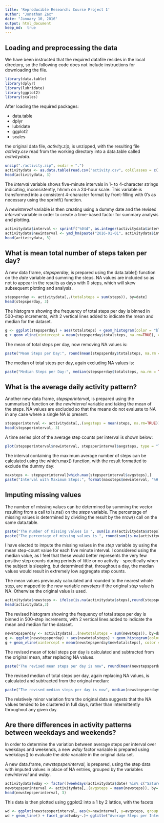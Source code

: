 ```yaml
---
title: 'Reproducible Research: Course Project 1'
author: "Jonathan Zax"
date: "January 10, 2016"
output: html_document
keep_md:  true
---
```


## Loading and preprocessing the data  
We have been instructed that the required datafile resides in the local directory, so the following code does not include instructions for downloading the file.

```r
library(data.table)
library(dplyr)
library(lubridate)
library(ggplot2)
library(scales)
```

After loading the required packages:  

- data.table  
- dplyr  
- lubridate  
- ggplot2 
- scales  

the original data file, *activity.zip*, is unzipped, with the resulting file *activity.csv* read from the working directory into a data.table called *activitydata*.  

```r
unzip("./activity.zip", exdir = ".")
activitydata <- as.data.table(read.csv("activity.csv", colClasses = c('integer', 'Date', 'character')))
head(activitydata, 3)
```

The *interval* variable shows five-minute intervals in 1- to 4-character strings indicating, inconsistently, hhmm on a 24-hour scale.  This variable is transformed into a consistent 4-character format by front-filling with 0's as necessary using the sprintf() function.  

A *newinterval* variable is then creating using a dummy date and the revised *interval* variable in order to create a time-based factor for summary analysis and plotting.  

```r
activitydata$interval <- sprintf("%04d", as.integer(activitydata$interval))
activitydata$newinterval <- ymd_hm(paste("2016-01-01", activitydata$interval))
head(activitydata, 3)
```

## What is mean total number of steps taken per day?  
A new data frame, *stepsperday*, is prepared using the data.table() function on the *date* variable and summing the steps.  NA values are included so as not to appear in the results as days with 0 steps, which will skew subsequent plotting and analysis.  

```r
stepsperday <- activitydata[,.(totalsteps = sum(steps)), by=date]
head(stepsperday, 3)
```

The histogram showing the frequency of total steps per day is binned in 500-step increments, with 2 vertical lines added to indicate the mean and median for the dataset.

```r
g <- ggplot(stepsperday) + aes(totalsteps) + geom_histogram(color = "black", fill = "white", binwidth = 500)+ labs(title = "Frequency of Daily Total Steps", x = "Total Steps per Day",  y = "# of Days")
g + geom_vline(xintercept = mean(stepsperday$totalsteps, na.rm=TRUE), color = "red") + geom_vline(xintercept = median(stepsperday$totalsteps, na.rm=TRUE), color = "blue")
```

The mean of total steps per day, now removing NA values is:  
```r
paste("Mean Steps per Day:", round(mean(stepsperday$totalsteps, na.rm = TRUE), digits = 2))
```

The median of total steps per day, again excluding NA values is:  
```r
paste("Median Steps per Day:", median(stepsperday$totalsteps, na.rm = TRUE))
```

## What is the average daily activity pattern?
Another new data frame, *stepsperinterval*, is prepared using the summarise() function on the *newinterval* variable and taking the mean of the steps.  NA values are excluded so that the means do not evaluate to NA in any case where a single NA is present.  

```r
stepsperinterval <- activitydata[,.(avgsteps = mean(steps, na.rm=TRUE)), by=newinterval]
head(stepsperinterval, 3)
```

A time series plot of the average step counts per interval is shown below:  

```r
plot(stepsperinterval$newinterval, stepsperinterval$avgsteps, type = "l", xlab = "Time of Day", ylab = "Average Steps", main = "Time Series of Average Steps per Interval")
```

The interval containing the maximum average number of steps can be calculated using the which.max() function, with the result formatted to exclude the dummy day:  

```r
maxsteps <- stepsperinterval[which.max(stepsperinterval$avgsteps),]
paste("Interval with Maximum Steps:", format(maxsteps$newinterval, '%H:%M'))
```

## Imputing missing values
The number of missing values can be determined by summing the vector resulting from a call to is.na() on the *steps* variable.  The percentage of missing values is determined by dividing the result by the nrow() call on the same data.table.  

```r
paste("The number of missing values is ", sum(is.na(activitydata$steps)), sep = "")
paste("The percentage of missing values is ", round(sum(is.na(activitydata$steps))/nrow(activitydata)*100, digits = 2),"%", sep = "")
```

I have elected to impute the missing values in the *step* variable by using the mean step-count value for each five minute interval.  I considered using the median value, as I feel that these would better represents the very few positive step counts during periods of little or no activity - specifically when the subject is sleeping, but determined that, throughout a day, the median values would result in extremely low aggregate step counts.  

The mean values previously calculated and rounded to the nearest whole step, are mapped to the new variable *newsteps* if the original *step* value is NA. Otherwise the original value is used.  
```r
activitydata$newsteps <- ifelse(is.na(activitydata$steps),round(stepsperinterval$avgsteps, digits = 0),activitydata$steps)
head(activitydata,3)
```
  
The revised histogram showing the frequency of total steps per day is binned in 500-step increments, with 2 vertical lines added to indicate the mean and median for the dataset.  
```r
newstepsperday <- activitydata[,.(newtotalsteps = sum(newsteps)), by=date]
g <- ggplot(newstepsperday) + aes(newtotalsteps) + geom_histogram(color = "black", fill = "white", binwidth = 500)+ labs(title = "Revised Frequency of Daily Total Steps", x = "Total Steps per Day",  y = "# of Days")
g + geom_vline(xintercept = mean(newstepsperday$newtotalsteps), color = "red") + geom_vline(xintercept = median(newstepsperday$newtotalsteps), color = "blue")
```
  
  
The revised mean of total steps per day is calculated and subtracted from the original mean, after replacing NA values.  
```r
paste("The revised mean steps per day is now", round(mean(newstepsperday$newtotalsteps), digits = 2), "or a difference of", round(mean(stepsperday$totalsteps, na.rm=TRUE) -mean(newstepsperday$newtotalsteps), digits = 2), "from the original mean.")
```
  
  
The revised median of total steps per day, again replacing NA values, is calculated and subtracted from the original median:  
```r
paste("The revised median steps per day is now", median(newstepsperday$newtotalsteps), "or a difference of", median(stepsperday$totalsteps, na.rm=TRUE) - median(newstepsperday$newtotalsteps), "from the original median.")
```
  
The relatively minor variation from the original data suggests that the NA values tended to be clustered in full days, rather than intermittently throughout any given day.  
  
## Are there differences in activity patterns between weekdays and weekends?  
In order to determine the variation between average steps per interval over weekdays and weekends, a new *wday* factor variable is prepared using weekdays() to evaluate the *date* variable in the original data set.  

A new data.frame, *newstepsperinterval*, is prepared, using the step data with imputed values in place of NA entries, grouped by the variables *newinterval* and *wday*.  

```r
activitydata$wday <- factor((weekdays(activitydata$date) %in% c("Saturday", "Sunday")), levels=c(TRUE, FALSE), labels=c('Weekend', 'Weekday'))
newstepsperinterval <- activitydata[,.(avgsteps = mean(newsteps)), by=.(newinterval, wday)]
head(newstepsperinterval, 3)
```
  
This data is then plotted using ggplot2 into a 1 by 2 lattice, with the facets
```r
wd <- ggplot(newstepsperinterval, aes(x=newinterval, y=avgsteps, group = 1))
wd + geom_line() + facet_grid(wday~.)+ ggtitle("Average Steps per Interval by Weekend/Weekday") + xlab("Time Interval") + ylab("Average Number of Steps")+ scale_x_datetime(breaks =     date_breaks("2 hours"), labels = date_format("%H:%M"))
```
